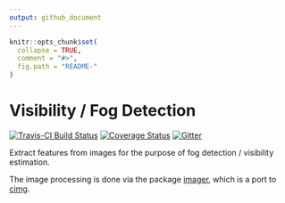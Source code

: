 ```yaml
---
output: github_document
---
```


<!-- README.md is generated from README.Rmd. Please edit that file -->

```r
knitr::opts_chunk$set(
  collapse = TRUE,
  comment = "#>",
  fig.path = "README-"
)
```

# Visibility / Fog Detection

[![Travis-CI Build Status](https://travis-ci.org/MartinRoth/visDec.svg?branch=master)](https://travis-ci.org/MartinRoth/visDec)
[![Coverage Status](https://img.shields.io/codecov/c/github/MartinRoth/visDec/master.svg)](https://codecov.io/github/MartinRoth/visDec?branch=master)
[![Gitter](https://badges.gitter.im/MartinRoth/visDec.svg)](https://gitter.im/MartinRoth/visDec?utm_source=badge&utm_medium=badge&utm_campaign=pr-badge)

Extract features from images for the purpose of fog detection / visibility estimation.

The image processing is done via the package
[imager](https://cran.r-project.org/web/packages/imager/index.html), which is a
port to [cimg](http://cimg.eu/).
